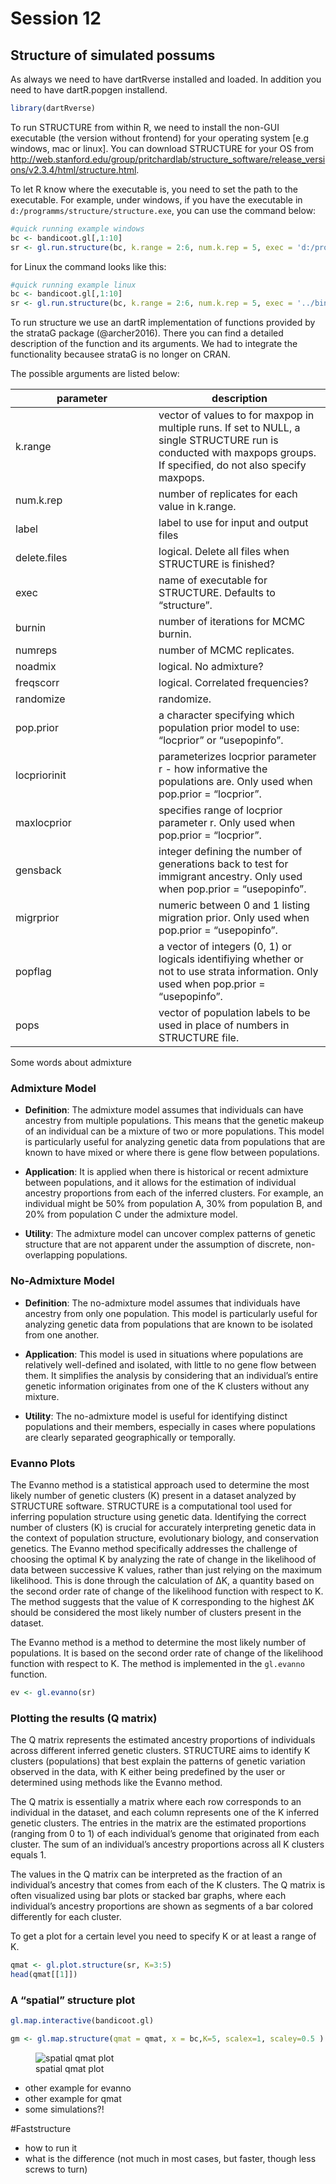 # Session 12

## Structure of simulated possums

As always we need to have dartRverse installed and loaded. In addition you need to have dartR.popgen installend.

```r
library(dartRverse)
```

To run STRUCTURE from within R, we need to install the non-GUI executable (the version without frontend) for your operating system \[e.g windows, mac or linux\]. You can download STRUCTURE for your OS from <http://web.stanford.edu/group/pritchardlab/structure_software/release_versions/v2.3.4/html/structure.html>.

To let R know where the executable is, you need to set the path to the executable. For example, under windows, if you have the executable in `d:/programms/structure/structure.exe`, you can use the command below:

```r
#quick running example windows
bc <- bandicoot.gl[,1:10]
sr <- gl.run.structure(bc, k.range = 2:6, num.k.rep = 5, exec = 'd:/programms/structure/structure.exe' )

```

for Linux the command looks like this:

```r
#quick running example linux
bc <- bandicoot.gl[,1:10]
sr <- gl.run.structure(bc, k.range = 2:6, num.k.rep = 5, exec = '../binaries/linux/structure')
```

To run structure we use an dartR implementation of functions provided by the strataG package (@archer2016). There you can find a detailed description of the function and its arguments. We had to integrate the functionality becausee strataG is no longer on CRAN.

The possible arguments are listed below:

| parameter    | description                                                                                                                                                          |
|---------------------------------|---------------------------------------|
| k.range      | vector of values to for maxpop in multiple runs. If set to NULL, a single STRUCTURE run is conducted with maxpops groups. If specified, do not also specify maxpops. |
| num.k.rep    | number of replicates for each value in k.range.                                                                                                                      |
| label        | label to use for input and output files                                                                                                                              |
| delete.files | logical. Delete all files when STRUCTURE is finished?                                                                                                                |
| exec         | name of executable for STRUCTURE. Defaults to "structure".                                                                                                           |
| burnin       | number of iterations for MCMC burnin.                                                                                                                                |
| numreps      | number of MCMC replicates.                                                                                                                                           |
| noadmix      | logical. No admixture?                                                                                                                                               |
| freqscorr    | logical. Correlated frequencies?                                                                                                                                     |
| randomize    | randomize.                                                                                                                                                           |
| pop.prior    | a character specifying which population prior model to use: "locprior" or "usepopinfo".                                                                              |
| locpriorinit | parameterizes locprior parameter r - how informative the populations are. Only used when pop.prior = "locprior".                                                     |
| maxlocprior  | specifies range of locprior parameter r. Only used when pop.prior = "locprior".                                                                                      |
| gensback     | integer defining the number of generations back to test for immigrant ancestry. Only used when pop.prior = "usepopinfo".                                             |
| migrprior    | numeric between 0 and 1 listing migration prior. Only used when pop.prior = "usepopinfo".                                                                            |
| popflag      | a vector of integers (0, 1) or logicals identifiying whether or not to use strata information. Only used when pop.prior = "usepopinfo".                              |
| pops         | vector of population labels to be used in place of numbers in STRUCTURE file.                                                                                        |

Some words about admixture

### Admixture Model

-   **Definition**: The admixture model assumes that individuals can have ancestry from multiple populations. This means that the genetic makeup of an individual can be a mixture of two or more populations. This model is particularly useful for analyzing genetic data from populations that are known to have mixed or where there is gene flow between populations.

-   **Application**: It is applied when there is historical or recent admixture between populations, and it allows for the estimation of individual ancestry proportions from each of the inferred clusters. For example, an individual might be 50% from population A, 30% from population B, and 20% from population C under the admixture model.

-   **Utility**: The admixture model can uncover complex patterns of genetic structure that are not apparent under the assumption of discrete, non-overlapping populations.

### No-Admixture Model

-   **Definition**: The no-admixture model assumes that individuals have ancestry from only one population. This model is particularly useful for analyzing genetic data from populations that are known to be isolated from one another.

-   **Application**: This model is used in situations where populations are relatively well-defined and isolated, with little to no gene flow between them. It simplifies the analysis by considering that an individual's entire genetic information originates from one of the K clusters without any mixture.

-   **Utility**: The no-admixture model is useful for identifying distinct populations and their members, especially in cases where populations are clearly separated geographically or temporally.

### Evanno Plots

The Evanno method is a statistical approach used to determine the most likely number of genetic clusters (K) present in a dataset analyzed by STRUCTURE software. STRUCTURE is a computational tool used for inferring population structure using genetic data. Identifying the correct number of clusters (K) is crucial for accurately interpreting genetic data in the context of population structure, evolutionary biology, and conservation genetics. The Evanno method specifically addresses the challenge of choosing the optimal K by analyzing the rate of change in the likelihood of data between successive K values, rather than just relying on the maximum likelihood. This is done through the calculation of ΔK, a quantity based on the second order rate of change of the likelihood function with respect to K. The method suggests that the value of K corresponding to the highest ΔK should be considered the most likely number of clusters present in the dataset.

The Evanno method is a method to determine the most likely number of populations. It is based on the second order rate of change of the likelihood function with respect to K. The method is implemented in the `gl.evanno` function.

```r
ev <- gl.evanno(sr)
```

### Plotting the results (Q matrix)

The Q matrix represents the estimated ancestry proportions of individuals across different inferred genetic clusters. STRUCTURE aims to identify K clusters (populations) that best explain the patterns of genetic variation observed in the data, with K either being predefined by the user or determined using methods like the Evanno method.

The Q matrix is essentially a matrix where each row corresponds to an individual in the dataset, and each column represents one of the K inferred genetic clusters. The entries in the matrix are the estimated proportions (ranging from 0 to 1) of each individual's genome that originated from each cluster. The sum of an individual's ancestry proportions across all K clusters equals 1.

The values in the Q matrix can be interpreted as the fraction of an individual's ancestry that comes from each of the K clusters. The Q matrix is often visualized using bar plots or stacked bar graphs, where each individual's ancestry proportions are shown as segments of a bar colored differently for each cluster.

To get a plot for a certain level you need to specify K or at least a range of K.

```r

qmat <- gl.plot.structure(sr, K=3:5)
head(qmat[[1]])
```

### A "spatial" structure plot

```r

gl.map.interactive(bandicoot.gl)
```

```r
gm <- gl.map.structure(qmat = qmat, x = bc,K=5, scalex=1, scaley=0.5 )
```

![spatial qmat plot](images/bandimap.png){fig-align="center"}

-   other example for evanno
-   other example for qmat
-   some simulations?!

#Faststructure

-   how to run it
-   what is the difference (not much in most cases, but faster, though less screws to turn)
